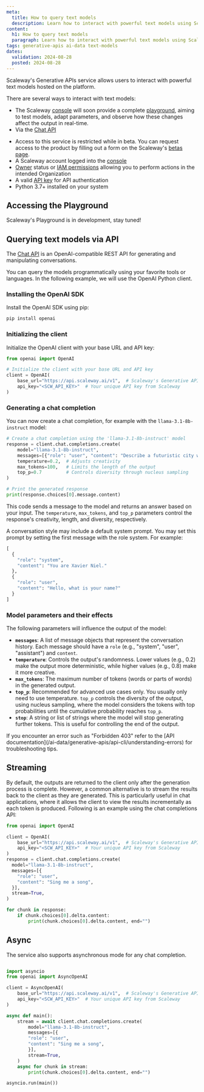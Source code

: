 ```yaml
---
meta:
  title: How to query text models
  description: Learn how to interact with powerful text models using Scaleway's Generative APIs service.
content:
  h1: How to query text models
  paragraph: Learn how to interact with powerful text models using Scaleway's Generative APIs service.
tags: generative-apis ai-data text-models
dates:
  validation: 2024-08-28
  posted: 2024-08-28
---
```


Scaleway's Generative APIs service allows users to interact with powerful text models hosted on the platform.

There are several ways to interact with text models:
- The Scaleway [console](https://console.scaleway.com) will soon provide a complete [playground](/ai-data/generative-apis/how-to/query-text-models/#accessing-the-playground), aiming to test models, adapt parameters, and observe how these changes affect the output in real-time.
- Via the [Chat API](/ai-data/generative-apis/how-to/query-text-models/#querying-text-models-via-api)

<Macro id="requirements" />

- Access to this service is restricted while in beta. You can request access to the product by filling out a form on the Scaleway's [betas page](https://www.scaleway.com/en/betas/#generative-apis).
- A Scaleway account logged into the [console](https://console.scaleway.com)
- [Owner](/identity-and-access-management/iam/concepts/#owner) status or [IAM permissions](/identity-and-access-management/iam/concepts/#permission) allowing you to perform actions in the intended Organization
- A valid [API key](/identity-and-access-management/iam/how-to/create-api-keys/) for API authentication
- Python 3.7+ installed on your system

## Accessing the Playground

Scaleway's Playground is in development, stay tuned!

## Querying text models via API

The [Chat API](/ai-data/generative-apis/api-cli/using-chat-api/) is an OpenAI-compatible REST API for generating and manipulating conversations.

You can query the models programmatically using your favorite tools or languages.
In the following example, we will use the OpenAI Python client.

### Installing the OpenAI SDK

Install the OpenAI SDK using pip:

```bash
pip install openai
```

### Initializing the client

Initialize the OpenAI client with your base URL and API key:

```python
from openai import OpenAI

# Initialize the client with your base URL and API key
client = OpenAI(
    base_url="https://api.scaleway.ai/v1",  # Scaleway's Generative APIs service URL
    api_key="<SCW_API_KEY>"  # Your unique API key from Scaleway
)
```

### Generating a chat completion

You can now create a chat completion, for example with the `llama-3.1-8b-instruct` model:

```python
# Create a chat completion using the 'llama-3.1-8b-instruct' model
response = client.chat.completions.create(
    model="llama-3.1-8b-instruct",
    messages=[{"role": "user", "content": "Describe a futuristic city with advanced technology and green energy solutions."}],
    temperature=0.2,  # Adjusts creativity
    max_tokens=100,   # Limits the length of the output
    top_p=0.7         # Controls diversity through nucleus sampling
)

# Print the generated response
print(response.choices[0].message.content)
```

This code sends a message to the model and returns an answer based on your input. The `temperature`, `max_tokens`, and `top_p` parameters control the response's creativity, length, and diversity, respectively.

A conversation style may include a default system prompt. You may set this prompt by setting the first message with the role system. For example:

```python
[
  {
  	"role": "system",
  	"content": "You are Xavier Niel."
  },
  {
  	"role": "user",
  	"content": "Hello, what is your name?"
  }
]
```

### Model parameters and their effects

The following parameters will influence the output of the model:

- **`messages`**: A list of message objects that represent the conversation history. Each message should have a `role` (e.g., "system", "user", "assistant") and `content`.
- **`temperature`**: Controls the output's randomness. Lower values (e.g., 0.2) make the output more deterministic, while higher values (e.g., 0.8) make it more creative.
- **`max_tokens`**: The maximum number of tokens (words or parts of words) in the generated output.
- **`top_p`**: Recommended for advanced use cases only. You usually only need to use temperature. `top_p` controls the diversity of the output, using nucleus sampling, where the model considers the tokens with top probabilities until the cumulative probability reaches `top_p`.
- **`stop`**: A string or list of strings where the model will stop generating further tokens. This is useful for controlling the end of the output.

<Message type="warning">
 If you encounter an error such as "Forbidden 403" refer to the [API documentation](/ai-data/generative-apis/api-cli/understanding-errors) for troubleshooting tips.
</Message>

## Streaming

By default, the outputs are returned to the client only after the generation process is complete. However, a common alternative is to stream the results back to the client as they are generated. This is particularly useful in chat applications, where it allows the client to view the results incrementally as each token is produced.
Following is an example using the chat completions API:

```python
from openai import OpenAI

client = OpenAI(
    base_url="https://api.scaleway.ai/v1",  # Scaleway's Generative APIs service URL
    api_key="<SCW_API_KEY>"  # Your unique API key from Scaleway
)
response = client.chat.completions.create(
  model="llama-3.1-8b-instruct",
  messages=[{
    "role": "user",
    "content": "Sing me a song",
  }],
  stream=True,
)

for chunk in response:
    if chunk.choices[0].delta.content:
        print(chunk.choices[0].delta.content, end="")
```

## Async

The service also supports asynchronous mode for any chat completion.

```python

import asyncio
from openai import AsyncOpenAI

client = AsyncOpenAI(
    base_url="https://api.scaleway.ai/v1",  # Scaleway's Generative APIs service URL
    api_key="<SCW_API_KEY>"  # Your unique API key from Scaleway
)

async def main():
    stream = await client.chat.completions.create(
        model="llama-3.1-8b-instruct",
        messages=[{
        "role": "user",
        "content": "Sing me a song",
        }],
        stream=True,
    )
    async for chunk in stream:
        print(chunk.choices[0].delta.content, end="")

asyncio.run(main())
```
